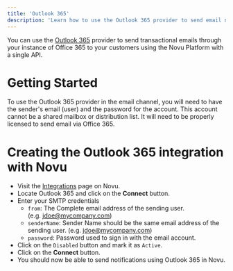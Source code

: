```yaml
---
title: 'Outlook 365'
description: 'Learn how to use the Outlook 365 provider to send email notifications using Novu'
---
```


You can use the [Outlook 365](https://office.com/) provider to send transactional emails through your instance of Office 365 to your customers using the Novu Platform with a single API.

# Getting Started

To use the Outlook 365 provider in the email channel, you will need to have the sender's email (user) and the password for the account. This account cannot be a shared mailbox or distribution list. It will need to be properly licensed to send email via Office 365.

# Creating the Outlook 365 integration with Novu

- Visit the [Integrations](https://web.novu.co/integrations) page on Novu.
- Locate Outlook 365 and click on the **Connect** button.
- Enter your SMTP credentials
    - `from`: The Complete email address of the sending user. (e.g. [jdoe@mycompany.com](mailto:jdoe@mycompany.com))
    - `senderName`: Sender Name should be the same email address of the sending user. (e.g. [jdoe@mycompany.com](mailto:jdoe@mycompany.com))
    - `password`: Password used to sign in with the email account.
- Click on the `Disabled` button and mark it as `Active`.
- Click on the **Connect** button.
- You should now be able to send notifications using Outlook 365 in Novu.